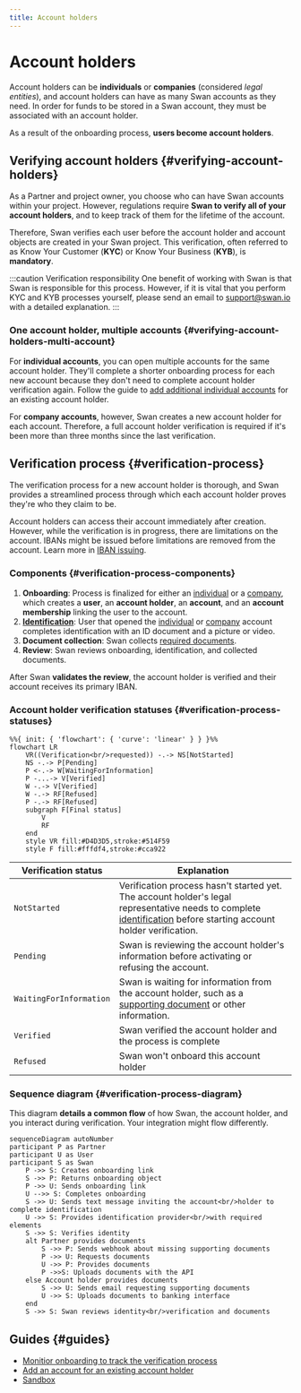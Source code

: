 ```yaml
---
title: Account holders
---
```


# Account holders


> <AccountHolderDefinition />

Account holders can be **individuals** or **companies** (considered _legal entities_), and account holders can have as many Swan accounts as they need.
In order for funds to be stored in a Swan account, they must be associated with an account holder.

As a result of the onboarding process, **users become account holders**.

## Verifying account holders {#verifying-account-holders}

As a Partner and project owner, you choose who can have Swan accounts within your project.
However, regulations require **Swan to verify all of your account holders**, and to keep track of them for the lifetime of the account.

Therefore, Swan verifies each user before the account holder and account objects are created in your Swan project.
This verification, often referred to as Know Your Customer (**KYC**) or Know Your Business (**KYB**), is **mandatory**.

:::caution Verification responsibility
One benefit of working with Swan is that Swan is responsible for this process.
However, if it is vital that you perform KYC and KYB processes yourself, please send an email to support@swan.io with a detailed explanation.
:::

### One account holder, multiple accounts {#verifying-account-holders-multi-account}

For **individual accounts**, you can open multiple accounts for the same account holder.
They'll complete a shorter onboarding process for each new account because they don't need to complete account holder verification again.
Follow the guide to [add additional individual accounts](./guide-add-additional-account.mdx) for an existing account holder.

For **company accounts**, however, Swan creates a new account holder for each account.
Therefore, a full account holder verification is required if it's been more than three months since the last verification.

## Verification process {#verification-process}

The verification process for a new account holder is thorough, and Swan provides a streamlined process through which each account holder proves they're who they claim to be.

Account holders can access their account immediately after creation.
However, while the verification is in progress, there are limitations on the account.
IBANs might be issued before limitations are removed from the account.
Learn more in [IBAN issuing](../../accounts/ibans/index.mdx).

### Components {#verification-process-components}

1. **Onboarding**: Process is finalized for either an [individual](../individual/index.mdx) or a [company](../company/index.mdx), which creates a **user**, an **account holder**, an **account**, and an **account membership** linking the user to the account.
1. [**Identification**](../../users/identifications/index.mdx): User that opened the [individual](../individual/index.mdx#identification-recommendations) or [company](../company/index.mdx#identification-recommendations) account completes identification with an ID document and a picture or video.
1. **Document collection**: Swan collects [required documents](../documents/index.mdx).
1. **Review**: Swan reviews onboarding, identification, and collected documents.

After Swan **validates the review**, the account holder is verified and their account receives its primary IBAN.

### Account holder verification statuses {#verification-process-statuses}

```mermaid
%%{ init: { 'flowchart': { 'curve': 'linear' } } }%%
flowchart LR
    VR((Verification<br/>requested)) -.-> NS[NotStarted]
    NS -.-> P[Pending]
    P <-.-> W[WaitingForInformation]
    P -...-> V[Verified]
    W -.-> V[Verified]
    W -.-> RF[Refused]
    P -.-> RF[Refused]
    subgraph F[Final status]
        V
        RF
    end
    style VR fill:#D4D3D5,stroke:#514F59
    style F fill:#fffdf4,stroke:#cca922
```

| Verification status     | Explanation                                                                                                                                                                                               |
| ----------------------- | --------------------------------------------------------------------------------------------------------------------------------------------------------------------------------------------------------- |
| `NotStarted`            | Verification process hasn't started yet. The account holder's legal representative needs to complete [identification](../../users/identifications/index.mdx) before starting account holder verification. |
| `Pending`               | Swan is reviewing the account holder's information before activating or refusing the account.                                                                                                             |
| `WaitingForInformation` | Swan is waiting for information from the account holder, such as a [supporting document](../documents/index.mdx) or other information.                                                                    |
| `Verified`              | Swan verified the account holder and the process is complete                                                                                                                                              |
| `Refused`               | Swan won't onboard this account holder                                                                                                                                                                    |

### Sequence diagram {#verification-process-diagram}

This diagram **details a common flow** of how Swan, the account holder, and you interact during verification.
Your integration might flow differently.

```mermaid
sequenceDiagram autoNumber
participant P as Partner
participant U as User
participant S as Swan
    P ->> S: Creates onboarding link
    S ->> P: Returns onboarding object
    P ->> U: Sends onboarding link
    U -->> S: Completes onboarding
    S ->> U: Sends text message inviting the account<br/>holder to complete identification
    U ->> S: Provides identification provider<br/>with required elements
    S ->> S: Verifies identity
    alt Partner provides documents
        S ->> P: Sends webhook about missing supporting documents
        P ->> U: Requests documents
        U ->> P: Provides documents
        P ->>S: Uploads documents with the API
    else Account holder provides documents
        S ->> U: Sends email requesting supporting documents
        U ->> S: Uploads documents to banking interface
    end
    S ->> S: Swan reviews identity<br/>verification and documents
```

## Guides {#guides}

- [Monitior onboarding to track the verification process](../overview/guide-get-info.mdx)
- [Add an account for an existing account holder](./guide-add-additional-account.mdx)
- [Sandbox](./sandbox.mdx)
